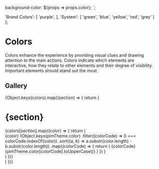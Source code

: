 
<Meta title="Guidelines/Colors" />

  background-color: ${props => props.color};
`;

  'Brand Colors': [
    'purple',
  ],
  'System': [
    'green',
    'blue',
    'yellow',
    'red',
    'grey'
  ]
};

# Colors

Colors enhance the experience by providing visual clues and drawing attention to the main actions. Colors indicate which elements are interactive, how they relate to other elements and their degree of visibility. Important elements should stand out the most.

## Gallery
<Canvas>
  <Story name="Standard">
    {Object.keys(colors).map((section) => {
      return (
        <div key={section}>
          <h1>{section}</h1>
          {colors[section].map((color) => {
            return (
              <div key={color}>
                <SubTitle>{color}</SubTitle>
                <PreviewGrid>
                  {Object.keys(pimTheme.color)
                    .filter((colorCode) => 0 === colorCode.indexOf(color))
                    .sort((a, b) => a.substr(color.length) - b.substr(color.length))
                    .map((colorCode) => {
                      return (
                        <PreviewCard key={colorCode}>
                          <ColorContainer color={pimTheme.color[colorCode]} />
                          <LabelContainer>
                            {colorCode}
                          </LabelContainer>
                          <LabelContainer>
                            {pimTheme.color[colorCode].toUpperCase()}
                          </LabelContainer>
                        </PreviewCard>
                      )
                    })
                  }
                </PreviewGrid>
              </div>
            )
          })}
        </div>
      )
    })}
  </Story>
</Canvas>
